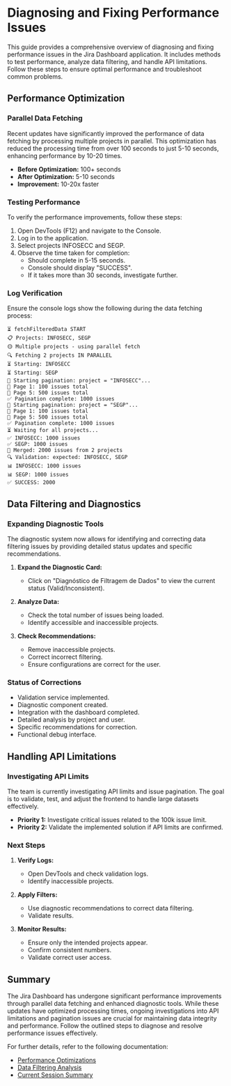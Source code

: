 # Diagnosing and Fixing Performance Issues

This guide provides a comprehensive overview of diagnosing and fixing performance issues in the Jira Dashboard application. It includes methods to test performance, analyze data filtering, and handle API limitations. Follow these steps to ensure optimal performance and troubleshoot common problems.

## Performance Optimization

### Parallel Data Fetching

Recent updates have significantly improved the performance of data fetching by processing multiple projects in parallel. This optimization has reduced the processing time from over 100 seconds to just 5-10 seconds, enhancing performance by 10-20 times.

- **Before Optimization:** 100+ seconds
- **After Optimization:** 5-10 seconds
- **Improvement:** 10-20x faster

### Testing Performance

To verify the performance improvements, follow these steps:

1. Open DevTools (F12) and navigate to the Console.
2. Log in to the application.
3. Select projects INFOSECC and SEGP.
4. Observe the time taken for completion:
   - Should complete in 5-15 seconds.
   - Console should display "SUCCESS".
   - If it takes more than 30 seconds, investigate further.

### Log Verification

Ensure the console logs show the following during the data fetching process:

```
⏳ fetchFilteredData START
📋 Projects: INFOSECC, SEGP
🟡 Multiple projects - using parallel fetch
🔍 Fetching 2 projects IN PARALLEL
⏳ Starting: INFOSECC
⏳ Starting: SEGP
📡 Starting pagination: project = "INFOSECC"...
📄 Page 1: 100 issues total
📄 Page 5: 500 issues total
✅ Pagination complete: 1000 issues
📡 Starting pagination: project = "SEGP"...
📄 Page 1: 100 issues total
📄 Page 5: 500 issues total
✅ Pagination complete: 1000 issues
⏳ Waiting for all projects...
✅ INFOSECC: 1000 issues
✅ SEGP: 1000 issues
🔄 Merged: 2000 issues from 2 projects
🔍 Validation: expected: INFOSECC, SEGP
📊 INFOSECC: 1000 issues
📊 SEGP: 1000 issues
✅ SUCCESS: 2000
```

## Data Filtering and Diagnostics

### Expanding Diagnostic Tools

The diagnostic system now allows for identifying and correcting data filtering issues by providing detailed status updates and specific recommendations.

1. **Expand the Diagnostic Card:**
   - Click on "Diagnóstico de Filtragem de Dados" to view the current status (Valid/Inconsistent).

2. **Analyze Data:**
   - Check the total number of issues being loaded.
   - Identify accessible and inaccessible projects.

3. **Check Recommendations:**
   - Remove inaccessible projects.
   - Correct incorrect filtering.
   - Ensure configurations are correct for the user.

### Status of Corrections

- Validation service implemented.
- Diagnostic component created.
- Integration with the dashboard completed.
- Detailed analysis by project and user.
- Specific recommendations for correction.
- Functional debug interface.

## Handling API Limitations

### Investigating API Limits

The team is currently investigating API limits and issue pagination. The goal is to validate, test, and adjust the frontend to handle large datasets effectively.

- **Priority 1:** Investigate critical issues related to the 100k issue limit.
- **Priority 2:** Validate the implemented solution if API limits are confirmed.

### Next Steps

1. **Verify Logs:**
   - Open DevTools and check validation logs.
   - Identify inaccessible projects.

2. **Apply Filters:**
   - Use diagnostic recommendations to correct data filtering.
   - Validate results.

3. **Monitor Results:**
   - Ensure only the intended projects appear.
   - Confirm consistent numbers.
   - Validate correct user access.

## Summary

The Jira Dashboard has undergone significant performance improvements through parallel data fetching and enhanced diagnostic tools. While these updates have optimized processing times, ongoing investigations into API limitations and pagination issues are crucial for maintaining data integrity and performance. Follow the outlined steps to diagnose and resolve performance issues effectively.

For further details, refer to the following documentation:
- [Performance Optimizations](https://gitdocai-data/organization/org-3b5b9a00-5655-4c1f-96df-503f2619fb1c/repositories/jira-dash/OTIMIZACOES_PERFORMANCE.md)
- [Data Filtering Analysis](https://gitdocai-data/organization/org-3b5b9a00-5655-4c1f-96df-503f2619fb1c/repositories/jira-dash/DATA_FILTERING_ANALYSIS.md)
- [Current Session Summary](https://gitdocai-data/organization/org-3b5b9a00-5655-4c1f-96df-503f2619fb1c/repositories/jira-dash/SESSAO_ATUAL_RESUMO.md)
